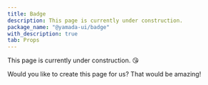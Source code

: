 ```yaml
---
title: Badge
description: This page is currently under construction.
package_name: "@yamada-ui/badge"
with_description: true
tab: Props
---
```


This page is currently under construction. 😘

Would you like to create this page for us? That would be amazing!
